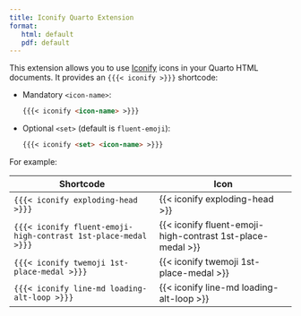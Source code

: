 ```yaml
---
title: Iconify Quarto Extension
format:
   html: default
   pdf: default
---
```


This extension allows you to use [Iconify](https://icon-sets.iconify.design/) icons in your Quarto HTML documents.
It provides an `{{{< iconify >}}}` shortcode:

- Mandatory `<icon-name>`:
  ``` markdown
  {{{< iconify <icon-name> >}}}
  ```

- Optional `<set>` (default is `fluent-emoji`):
  ``` markdown
  {{{< iconify <set> <icon-name> >}}}
  ```

For example:

| Shortcode                                             | Icon                                              |
| ----------------------------------------------------- | ------------------------------------------------- |
| `{{{< iconify exploding-head >}}}`                   | {{< iconify exploding-head >}}                   |
| `{{{< iconify fluent-emoji-high-contrast 1st-place-medal >}}}` | {{< iconify fluent-emoji-high-contrast 1st-place-medal >}} |
| `{{{< iconify twemoji 1st-place-medal >}}}`           | {{< iconify twemoji 1st-place-medal >}}           |
| `{{{< iconify line-md loading-alt-loop >}}}`          | {{< iconify line-md loading-alt-loop >}}          |
